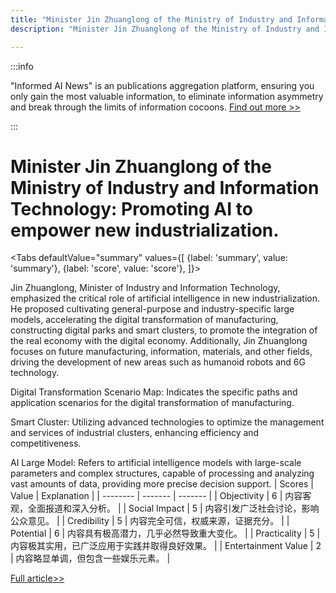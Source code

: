 ```yaml
---
title: "Minister Jin Zhuanglong of the Ministry of Industry and Information Technology: Promoting AI to empower new industrialization."
description: "Minister Jin Zhuanglong of the Ministry of Industry and Information Technology: Promoting AI to empower new industrialization."

---
```



:::info

"Informed AI News" is an publications aggregation platform, ensuring you only gain the most valuable information, to eliminate information asymmetry and break through the limits of information cocoons.  [Find out more >>](/)

:::

# Minister Jin Zhuanglong of the Ministry of Industry and Information Technology: Promoting AI to empower new industrialization.


<Tabs
	defaultValue="summary"
	values={[
	{label: 'summary', value: 'summary'},
	{label: 'score', value: 'score'},
]}>
<TabItem value="summary">


Jin Zhuanglong, Minister of Industry and Information Technology, emphasized the critical role of artificial intelligence in new industrialization. He proposed cultivating general-purpose and industry-specific large models, accelerating the digital transformation of manufacturing, constructing digital parks and smart clusters, to promote the integration of the real economy with the digital economy. Additionally, Jin Zhuanglong focuses on future manufacturing, information, materials, and other fields, driving the development of new areas such as humanoid robots and 6G technology.

Digital Transformation Scenario Map: Indicates the specific paths and application scenarios for the digital transformation of manufacturing.

Smart Cluster: Utilizing advanced technologies to optimize the management and services of industrial clusters, enhancing efficiency and competitiveness.

AI Large Model: Refers to artificial intelligence models with large-scale parameters and complex structures, capable of processing and analyzing vast amounts of data, providing more precise decision support.
</TabItem>
<TabItem value="score">
	| Scores     | Value   | Explanation |
	| -------- | ------- | ------- |
	| Objectivity  | 6    | 内容客观，全面报道和深入分析。    |
	| Social Impact | 5     | 内容引发广泛社会讨论，影响公众意见。    |
	| Credibility    | 5    | 内容完全可信，权威来源，证据充分。    |
	| Potential    | 6    | 内容具有极高潜力，几乎必然导致重大变化。    |
	| Practicality    | 5    | 内容极其实用，已广泛应用于实践并取得良好效果。    |
	| Entertainment Value    | 2    | 内容略显单调，但包含一些娱乐元素。    |
</TabItem>
</Tabs>

[Full article>>](https://readhub.cn/topic/8cV1cu0lGB3)
